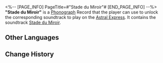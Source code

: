 <%-- [PAGE_INFO]
PageTitle=#"Stade du Miroir"#
[END_PAGE_INFO] --%>
{{Item Infobox
|id          = 210315
|image       = Item Stade du Miroir.png{{subst:void|<!--$UPLOAD:<<SpriteOutput/ItemFigures/210001.png>-<Item Stade du Miroir.png>-<Item Icons>>-->}}
|type        = Disk
|invCategory = Valuables
|rarity      = 3
|effect      = 
|description = A record that can be played on the Express' phonograph. It might be a chance acquisition or a gift from someone else. All sorts of memories surge up when the music plays &mdash; the smiles, encounters, touches, and the excitement of battle. Maybe that is why people still collect records even as society rapidly advances.<br />The current record contains the track "Stade du Miroir."
}}
{{Description|''When, where, and from whence was the existence named "me" born?''}}
'''"Stade du Miroir"''' is a [[Phonograph]] Record that the player can use to unlock the corresponding soundtrack to play on the [[Astral Express]]. It contains the soundtrack [[Stade du Miroir]].

==Other Languages==
{{Other Languages
|en   = "Stade du Miroir"
|zhs  = 《镜像阶段》
|zht  = 《鏡像階段》
|ja   = 『ミラーステージ』
|ko   = ≪거울단계≫
|es   = Estadio del espejo
|fr   = «&nbsp;Stade du Miroir&nbsp;»
|ru   = Stade du Miroir
|th   = "Stade du Miroir"
|vi   = "Giai Đoạn Phản Chiếu"
|de   = „Stade du Miroir“
|id   = "Stade du Miroir"
|pt   = "Stade du Miroir"
}}

==Change History==
{{Change History|2.0}}